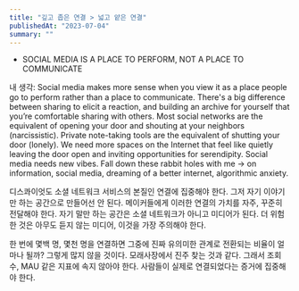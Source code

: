 ```yaml
---
title: "깊고 좁은 연결 > 넓고 얕은 연결"
publishedAt: "2023-07-04"
summary: ""
---
```


-   SOCIAL MEDIA IS A PLACE TO PERFORM, NOT A PLACE TO COMMUNICATE

내 생각: Social media makes more sense when you view it as a place people go to perform rather than a place to communicate. There's a big difference between sharing to elicit a reaction, and building an archive for yourself that you’re comfortable sharing with others. Most social networks are the equivalent of opening your door and shouting at your neighbors (narcissistic). Private note-taking tools are the equivalent of shutting your door (lonely). We need more spaces on the Internet that feel like quietly leaving the door open and inviting opportunities for serendipity. Social media needs new vibes. Fall down these rabbit holes with me → on information, social media, dreaming of a better internet, algorithmic anxiety.

디스콰이엇도 소셜 네트워크 서비스의 본질인 연결에 집중해야 한다. 그저 자기 이야기만 하는 공간으로 만들어선 안 된다. 메이커들에게 이러한 연결의 가치를 자주, 꾸준히 전달해야 한다. 자기 말만 하는 공간은 소셜 네트워크가 아니고 미디어가 된다. 더 위험한 것은 아무도 듣지 않는 미디어, 이것을 가장 주의해야 한다.

한 번에 몇백 명, 몇천 명을 연결하면 그중에 진짜 유의미한 관계로 전환되는 비율이 얼마나 될까? 그렇게 많지 않을 것이다. 모래사장에서 진주 찾는 것과 같다. 그래서 조회수, MAU 같은 지표에 속지 않아야 한다. 사람들이 실제로 연결되었다는 증거에 집중해야 한다.
